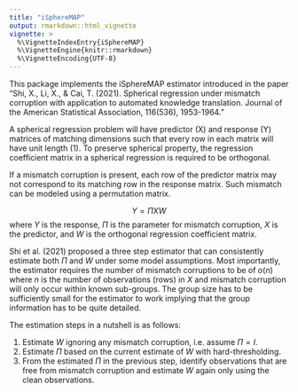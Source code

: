 ```yaml
---
title: "iSphereMAP"
output: rmarkdown::html_vignette
vignette: >
  %\VignetteIndexEntry{iSphereMAP}
  %\VignetteEngine{knitr::rmarkdown}
  %\VignetteEncoding{UTF-8}
---
```


This package implements the iSphereMAP estimator introduced in the paper "Shi, X., Li, X., & Cai, T. (2021). Spherical regression under mismatch corruption with application to automated knowledge translation. Journal of the American Statistical Association, 116(536), 1953-1964."

A spherical regression problem will have predictor (X) and response (Y) matrices of matching dimensions such that every row in each matrix will have unit length (1). To preserve spherical property, the regression coefficient matrix in a spherical regression is required to be orthogonal.

If a mismatch corruption is present, each row of the predictor matrix may not correspond to its matching row in the response matrix. Such mismatch can be modeled using a permutation matrix.

$$
Y = \Pi X W
$$
where $Y$ is the response, $\Pi$ is the parameter for mismatch corruption, $X$ is the predictor, and $W$ is the orthogonal regression coefficient matrix.

Shi et al. (2021) proposed a three step estimator that can consistently estimate both $\Pi$ and $W$ under some model assumptions. Most importantly, the estimator requires the number of mismatch corruptions to be of $o(n)$ where $n$ is the number of observations (rows) in $X$ and mismatch corruption will only occur within known sub-groups. The group size has to be sufficiently small for the estimator to work implying that the group information has to be quite detailed. 

The estimation steps in a nutshell is as follows:

1. Estimate $W$ ignoring any mismatch corruption, i.e. assume $\Pi=I$.
1. Estimate $\Pi$ based on the current estimate of $W$ with hard-thresholding.
1. From the estimated $\Pi$ in the previous step, identify observations that are free from mismatch corruption and estimate $W$ again only using the clean observations.
